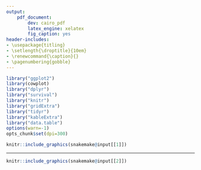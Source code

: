 ```yaml
---
output:
    pdf_document:
        dev: cairo_pdf
        latex_engine: xelatex
        fig_caption: yes
header-includes:
- \usepackage{titling}
- \setlength{\droptitle}{10em}
- \renewcommand{\caption}{}
- \pagenumbering{gobble}
---
```


```r
library("ggplot2")
library(cowplot)
library("dplyr")
library("survival")
library("knitr")
library("gridExtra")
library("tidyr")
library("kableExtra")
library("data.table")
options(warn=-1)
opts_chunk$set(dpi=300)
```


```r

knitr::include_graphics(snakemake@input[[1]])

```


---

```r

knitr::include_graphics(snakemake@input[[2]])

```

